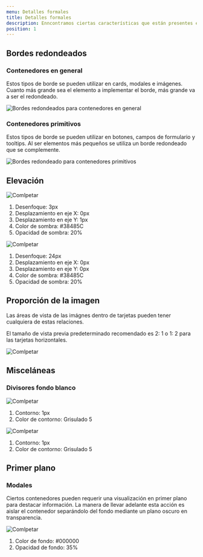 ```yaml
---
menu: Detalles formales
title: Detalles formales
description: Enncontramos ciertas características que están presentes en las piezas que componen Obelisco, esto ayuda a percibirlo como sistema.
position: 1
---
```



## Bordes redondeados

<Row><Col2>

### Contenedores en general
Estos tipos de borde se pueden utilizar en cards, modales e imágenes. Cuanto más grande sea el elemento a implementar el borde, más grande va a ser el redondeado.

</Col2><Col2>

![Bordes redondeados para contenedores en general](/guía-de-estilos/detalles-formales/borde-redondeado-1.svg)

</Col2></Row>

<Row><Col2>

### Contenedores primitivos
Estos tipos de borde se pueden utilizar en botones, campos de formulario y tooltips. Al ser elementos más pequeños se utiliza un borde redondeado que se complemente.

</Col2><Col2>

![Bordes redondeado para contenedores primitivos](/guía-de-estilos/detalles-formales/borde-redondeado-2.svg)

</Col2></Row>

## Elevación

<Row><Col2>

![Comlpetar](/guía-de-estilos/detalles-formales/contenedor-1.svg)

1. Desenfoque: 3px 
2. Desplazamiento en eje X: 0px 
3. Desplazamiento en eje Y: 1px 
4. Color de sombra: #38485C 
5. Opacidad de sombra: 20%

</Col2><Col2>

![Comlpetar](/guía-de-estilos/detalles-formales/contenedor-2.svg)

1. Desenfoque: 24px 
2. Desplazamiento en eje X: 0px 
3. Desplazamiento en eje Y: 0px 
4. Color de sombra: #38485C 
5. Opacidad de sombra: 20%

</Col2></Row>

## Proporción de la imagen

Las áreas de vista de las imágnes dentro de tarjetas pueden tener cualquiera de estas relaciones.

El tamaño de vista previa predeterminado recomendado es 2: 1 o 1: 2 para las tarjetas horizontales.

![Comlpetar](/guía-de-estilos/detalles-formales/imágenes.svg)

## Misceláneas

### Divisores fondo blanco

<Row><Col2>

![Comlpetar](/guía-de-estilos/detalles-formales/misceláneas-1.svg)

1. Contorno: 1px
2. Color de contorno: Grisulado 5

</Col2><Col2>

![Comlpetar](/guía-de-estilos/detalles-formales/misceláneas-2.svg)

1. Contorno: 1px
2. Color de contorno: Grisulado 5

</Col2></Row>

## Primer plano

### Modales

Ciertos contenedores pueden requerir una visualización en primer plano para destacar información. La manera de llevar adelante esta acción es aislar el contenedor separándolo del fondo mediante un plano oscuro en transparencia.

![Comlpetar](/guía-de-estilos/detalles-formales/modales.svg)

1. Color de fondo: #000000
2. Opacidad de fondo: 35%